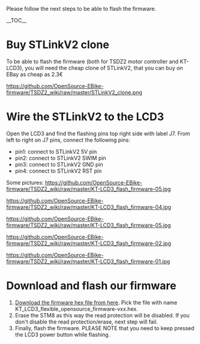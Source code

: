 Please follow the next steps to be able to flash the firmware.

__TOC__

= Buy STLinkV2 clone =

To be able to flash the firmware (both for TSDZ2 motor controller and KT-LCD3), you will need the cheap clone of STLinkV2, that you can buy on EBay as cheap as 2.3€

[[https://github.com/OpenSource-EBike-firmware/TSDZ2_wiki/raw/master/STLinkV2_clone.png]]

= Wire the STLinkV2 to the LCD3 =

Open the LCD3 and find the flashing pins top right side with label J7. From left to right on J7 pins, connect the  following pins:

* pin1: connect to STLinkV2 5V pin
* pin2: connect to STLinkV2 SWIM pin
* pin3: connect to STLinkV2 GND pin
* pin4: connect to STLinkV2 RST pin

Some pictures:
[[https://github.com/OpenSource-EBike-firmware/TSDZ2_wiki/raw/master/KT-LCD3_flash_firmware-05.jpg]]

[[https://github.com/OpenSource-EBike-firmware/TSDZ2_wiki/raw/master/KT-LCD3_flash_firmware-04.jpg]]

[[https://github.com/OpenSource-EBike-firmware/TSDZ2_wiki/raw/master/KT-LCD3_flash_firmware-05.jpg]]

[[https://github.com/OpenSource-EBike-firmware/TSDZ2_wiki/raw/master/KT-LCD3_flash_firmware-02.jpg]]

[[https://github.com/OpenSource-EBike-firmware/TSDZ2_wiki/raw/master/KT-LCD3_flash_firmware-01.jpg]]

= Download and flash our firmware =
# [https://github.com/OpenSource-EBike-firmware/TongSheng_TSDZ2_motor_controller_firmware/tree/master/TSDZ2_flexible_opensource_and_KT_LCD3_firmwares Download the firmware hex file from here]. Pick the file with name KT_LCD3_flexible_opensource_firmware-vxx.hex.
# Erase the STM8 as this way the read protection will be disabled. If you don't disable the read protection/erase, next step will fail.
# Finally, flash the firmware. PLEASE NOTE that you need to keep pressed the LCD3 power button while flashing.